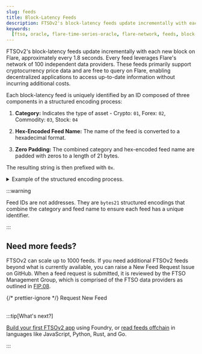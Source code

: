 ```yaml
---
slug: feeds
title: Block-Latency Feeds
description: FTSOv2's block-latency feeds update incrementally with each new block on Flare, approximately every 1.8 seconds.
keywords:
  [ftso, oracle, flare-time-series-oracle, flare-network, feeds, block-latency]
---
```



FTSOv2's block-latency feeds update incrementally with each new block on Flare, approximately every 1.8 seconds. Every feed leverages Flare's network of 100 independent data providers. These feeds primarily support cryptocurrency price data and are free to query on Flare, enabling decentralized applications to access up-to-date information without incurring additional costs.

Each block-latency feed is uniquely identified by an ID composed of three components in a structured encoding process:

1. **Category:** Indicates the type of asset - Crypto: `01`, Forex: `02`, Commodity: `03`, Stock: `04`

2. **Hex-Encoded Feed Name:** The name of the feed is converted to a hexadecimal format.

3. **Zero Padding:** The combined category and hex-encoded feed name are padded with zeros to a length of 21 bytes.

The resulting string is then prefixed with `0x`.

<details>
<summary>Example of the structured encoding process.</summary>

Taking the feed name `FLR/USD`:

- **Category**: `01` (Crypto)
- **Hex-Encoded Feed Name**: `464c522f555344` (hexadecimal representation of `FLR/USD`)
- **Zero Padding**: The category and hex-encoded feed name combined and padded: `01464c522f55534400000000000000000000000000`
- **Final ID**: Adding the `0x` prefix results in `0x01464c522f55534400000000000000000000000000`

<Tabs block>
  <TabItem value="Solidity" label="Solidity" default>

    <CodeBlock language="solidity" title="GetFeedId.sol">
      {GetFeedIdSol}
    </CodeBlock>

  </TabItem>
  <TabItem value="Javascript" label="Javascript">

    <CodeBlock language="javascript" title="get_feed_id.js">
      {GetFeedIdJS}
    </CodeBlock>

  </TabItem>
  <TabItem value="Python" label="Python">

    <CodeBlock language="python" title="get_feed_id.py">
      {GetFeedIdPy}
    </CodeBlock>

  </TabItem>
    <TabItem value="Rust" label="Rust">

    <CodeBlock language="rust" title="get_feed_id.rs">
      {GetFeedIdRs}
    </CodeBlock>

  </TabItem>
    <TabItem value="Go" label="Go">

    <CodeBlock language="go" title="get_feed_id.go">
      {GetFeedIdGo}
    </CodeBlock>

  </TabItem>
</Tabs>

</details>

:::warning

Feed IDs are not addresses. They are `bytes21` structured encodings that combine the category and feed name to ensure each feed has a unique identifier.

:::

<BlockLatencyFeeds />

## Need more feeds?

FTSOv2 can scale up to 1000 feeds. If you need additional FTSOv2 feeds beyond what is currently available, you can raise a New Feed Request Issue on GitHub. When a feed request is submitted, it is reviewed by the FTSO Management Group, which is comprised of the FTSO data providers as outlined in [FIP.08](https://proposals.flare.network/FIP/FIP_8.html#222-through-the-ftso-management-group).

{/* prettier-ignore */}
<NewGithubIssue issueType="feed_request">Request New Feed</NewGithubIssue>
<br></br>

:::tip[What's next?]

[Build your first FTSOv2 app](/ftso/guides/build-first-app) using Foundry, or [read feeds offchain](/ftso/guides/read-feeds-offchain) in languages like JavaScript, Python, Rust, and Go.

:::

